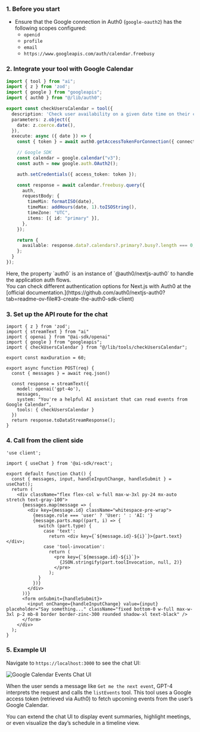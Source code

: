 ### 1. Before you start

- Ensure that the Google connection in Auth0 (`google-oauth2`) has the following scopes configured:
  - `openid`
  - `profile`
  - `email`
  - `https://www.googleapis.com/auth/calendar.freebusy`

### 2. Integrate your tool with Google Calendar

```ts ./src/lib/tools/checkUsersCalendar.ts wrap lines highlight={4,12,18}
import { tool } from "ai";
import { z } from 'zod';
import { google } from "googleapis";
import { auth0 } from "@/lib/auth0";

export const checkUsersCalendar = tool({
  description: 'Check user availability on a given date time on their calendar',
  parameters: z.object({
    date: z.coerce.date(),
  }),
  execute: async ({ date }) => {
    const { token } = await auth0.getAccessTokenForConnection({ connection: 'google-oauth2' });

    // Google SDK
    const calendar = google.calendar("v3");
    const auth = new google.auth.OAuth2();

    auth.setCredentials({ access_token: token });

    const response = await calendar.freebusy.query({
      auth,
      requestBody: {
        timeMin: formatISO(date),
        timeMax: addHours(date, 1).toISOString(),
        timeZone: "UTC",
        items: [{ id: "primary" }],
      },
    });

    return {
      available: response.data?.calendars?.primary?.busy?.length === 0,
    };
  }
});
```
<Info>
Here, the property `auth0` is an instance of `@auth0/nextjs-auth0` to handle the application auth flows. <br/>
You can check different authentication options for Next.js with Auth0 at the [official documentation.](https://github.com/auth0/nextjs-auth0?tab=readme-ov-file#3-create-the-auth0-sdk-client)
</Info>

### 3. Set up the API route for the chat

```tsx ./src/app/api/chat/route.ts wrap lines highlight={5,16}
import { z } from 'zod';
import { streamText } from "ai"
import { openai } from "@ai-sdk/openai"
import { google } from "googleapis";
import { checkUsersCalendar } from "@/lib/tools/checkUsersCalendar";

export const maxDuration = 60;

export async function POST(req) {
  const { messages } = await req.json()

  const response = streamText({
    model: openai('gpt-4o'),
    messages,
    system: "You're a helpful AI assistant that can read events from Google Calendar",
    tools: { checkUsersCalendar }
  })
  return response.toDataStreamResponse();
}

```

### 4. Call from the client side

```tsx ./src/app/page.tsx wrap lines
'use client';

import { useChat } from '@ai-sdk/react';

export default function Chat() {
  const { messages, input, handleInputChange, handleSubmit } = useChat();
  return (
    <div className="flex flex-col w-full max-w-3xl py-24 mx-auto stretch text-gray-100">
      {messages.map(message => (
        <div key={message.id} className="whitespace-pre-wrap">
          {message.role === 'user' ? 'User: ' : 'AI: '}
          {message.parts.map((part, i) => {
            switch (part.type) {
              case 'text':
                return <div key={`${message.id}-${i}`}>{part.text}</div>;
              case 'tool-invocation':
                return (
                  <pre key={`${message.id}-${i}`}>
                    {JSON.stringify(part.toolInvocation, null, 2)}
                  </pre>
                );
            }
          })}
        </div>
      ))}
      <form onSubmit={handleSubmit}>
        <input onChange={handleInputChange} value={input} placeholder="Say something..." className="fixed bottom-0 w-full max-w-3xl p-2 mb-8 border border-zinc-300 rounded shadow-xl text-black" />
      </form>
    </div>
  );
}
```

### 5. Example UI

Navigate to `https://localhost:3000` to see the chat UI:

![Google Calendar Events Chat UI](/img/google_calendar_events_chat_ui.png)

When the user sends a message like `Get me the next event`, GPT-4 interprets the request and calls the `listEvents` tool. This tool uses a Google access token (retrieved via Auth0) to fetch upcoming events from the user’s Google Calendar.

You can extend the chat UI to display event summaries, highlight meetings, or even visualize the day’s schedule in a timeline view.

